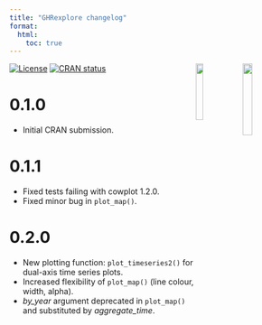 ```yaml
---
title: "GHRexplore changelog"
format: 
  html:
    toc: true
---
```


```{=html}
<img src='/figures/GHRexplore/logo_IDExtremes.jpg' align="right" width="18%" /> <span> <span> <img src='/figures/GHRexplore/logo_BSC.png' align="right" width="16%" /> 
```

<!-- badges: start -->
[![License](http://img.shields.io/badge/license-GPL%20%28%3E=%202%29-brightgreen.svg?style=flat)](http://www.gnu.org/licenses/gpl-2.0.html)
[![CRAN status](https://img.shields.io/cran/v/GHRexplore)](https://cran.r-project.org/package=GHRexplore)
<!-- badges: end -->

# 0.1.0

* Initial CRAN submission.

# 0.1.1

* Fixed tests failing with cowplot 1.2.0.
* Fixed minor bug in `plot_map()`.

# 0.2.0

* New plotting function: `plot_timeseries2()` for dual-axis time series plots.
* Increased flexibility of `plot_map()` (line colour, width, alpha).
* *by_year* argument deprecated in `plot_map()` and substituted by *aggregate_time*.